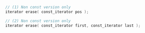 ```cpp
// (1) Non const version only
iterator erase( const_iterator pos );

// (2) Non const version only
iterator erase( const_iterator first, const_iterator last );
```
